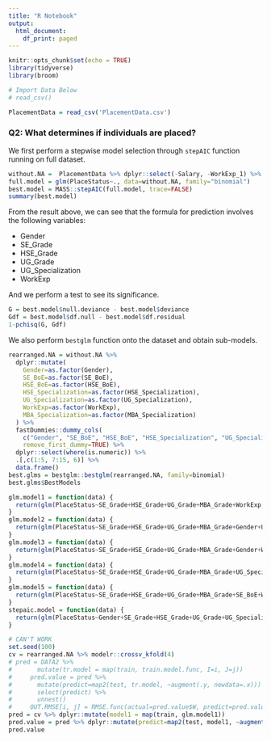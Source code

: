 ```yaml
---
title: "R Notebook"
output:
  html_document:
    df_print: paged
---
```


```r
knitr::opts_chunk$set(echo = TRUE)
library(tidyverse)
library(broom)

# Import Data Below
# read_csv()

PlacementData = read_csv('PlacementData.csv')
```

### Q2: What determines if individuals are placed?

We first perform a stepwise model selection through `stepAIC` function running on full dataset. 

```r
without.NA =  PlacementData %>% dplyr::select(-Salary, -WorkExp_1) %>% na.omit() %>% mutate(PlaceStatus = ifelse(JobStatus=="Placed", 1, 0)) %>% dplyr::select(-JobStatus)
full.model = glm(PlaceStatus~., data=without.NA, family="binomial")
best.model = MASS::stepAIC(full.model, trace=FALSE)
summary(best.model)
```

From the result above, we can see that the formula for prediction involves the following variables: 

- Gender
- SE_Grade
- HSE_Grade
- UG_Grade
- UG_Specialization
- WorkExp

And we perform a test to see its significance. 

```r
G = best.model$null.deviance - best.model$deviance
Gdf = best.model$df.null - best.model$df.residual
1-pchisq(G, Gdf)
```

We also perform `bestglm` function onto the dataset and obtain sub-models. 

```r
rearranged.NA = without.NA %>% 
  dplyr::mutate(
    Gender=as.factor(Gender),
    SE_BoE=as.factor(SE_BoE),
    HSE_BoE=as.factor(HSE_BoE),
    HSE_Specialization=as.factor(HSE_Specialization),
    UG_Specialization=as.factor(UG_Specialization),
    WorkExp=as.factor(WorkExp),
    MBA_Specialization=as.factor(MBA_Specialization)
  ) %>% 
  fastDummies::dummy_cols(
    c("Gender", "SE_BoE", "HSE_BoE", "HSE_Specialization", "UG_Specialization", "WorkExp", "MBA_Specialization"),
    remove_first_dummy=TRUE) %>% 
  dplyr::select(where(is.numeric)) %>% 
  .[,c(1:5, 7:15, 6)] %>% 
  data.frame()
best.glms = bestglm::bestglm(rearranged.NA, family=binomial)
best.glms$BestModels
```



```r
glm.model1 = function(data) {
  return(glm(PlaceStatus~SE_Grade+HSE_Grade+UG_Grade+MBA_Grade+WorkExp, data=data, family="binomial"))
}
glm.model2 = function(data) {
  return(glm(PlaceStatus~SE_Grade+HSE_Grade+UG_Grade+MBA_Grade+Gender+UG_Specialization+WorkExp, data=data, family="binomial"))
}
glm.model3 = function(data) {
  return(glm(PlaceStatus~SE_Grade+HSE_Grade+UG_Grade+MBA_Grade+Gender+WorkExp, data=data, family="binomial"))
}
glm.model4 = function(data) {
  return(glm(PlaceStatus~SE_Grade+HSE_Grade+UG_Grade+MBA_Grade+UG_Specialization+WorkExp, data=data, family="binomial"))
}
glm.model5 = function(data) {
  return(glm(PlaceStatus~SE_Grade+HSE_Grade+UG_Grade+MBA_Grade+SE_BoE+WorkExp, data=data, family="binomial"))
}
stepaic.model = function(data) {
  return(glm(PlaceStatus~Gender+SE_Grade+HSE_Grade+UG_Grade+UG_Specialization+WorkExp+MBA_Grade, family="binomial", data=data))
}
```


```r
# CAN'T WORK
set.seed(100)
cv = rearranged.NA %>% modelr::crossv_kfold(4)
# pred = DATA2 %>% 
#       mutate(tr.model = map(train, train.model.func, I=i, J=j)) 
#     pred.value = pred %>% 
#       mutate(predict=map2(test, tr.model, ~augment(.y, newdata=.x))) %>% 
#       select(predict) %>%
#       unnest()
#     OUT.RMSE[i, j] = RMSE.func(actual=pred.value$W, predict=pred.value$.fitted)
pred = cv %>% dplyr::mutate(model1 = map(train, glm.model1))
pred.value = pred %>% dplyr::mutate(predict=map2(test, model1, ~augment(.y, newdata=.x))) %>% dplyr::select(predict) %>% dplyr::unnest()
pred.value
    

```











